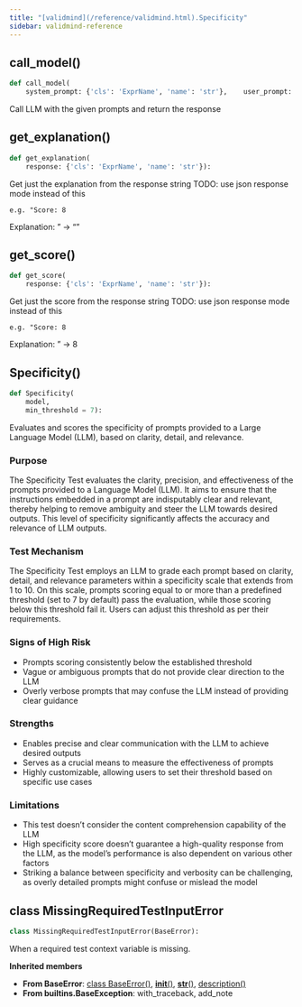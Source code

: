 ```yaml
---
title: "[validmind](/reference/validmind.html).Specificity"
sidebar: validmind-reference
---
```


## call_model<span class='muted'>()</span>

<!-- module.qmd.jinja2 - module level function alias -->

```python
def call_model(
    system_prompt: {'cls': 'ExprName', 'name': 'str'},    user_prompt: {'cls': 'ExprName', 'name': 'str'},    temperature: {'cls': 'ExprName', 'name': 'float'} = 0.0,    seed: {'cls': 'ExprName', 'name': 'int'} = 42):
```

Call LLM with the given prompts and return the response

## get_explanation<span class='muted'>()</span>

<!-- module.qmd.jinja2 - module level function alias -->

```python
def get_explanation(
    response: {'cls': 'ExprName', 'name': 'str'}):
```

Get just the explanation from the response string TODO: use json response mode instead of this

```
e.g. "Score: 8
```

Explanation: <some-explanation>" -> "<some-explanation>"

## get_score<span class='muted'>()</span>

<!-- module.qmd.jinja2 - module level function alias -->

```python
def get_score(
    response: {'cls': 'ExprName', 'name': 'str'}):
```

Get just the score from the response string TODO: use json response mode instead of this

```
e.g. "Score: 8
```

Explanation: <some-explanation>" -> 8

## Specificity[()]{.muted}

<!-- function.qmd.jinja2 - function signature -->

```python
def Specificity(
    model,
    min_threshold = 7):
```

Evaluates and scores the specificity of prompts provided to a Large Language Model (LLM), based on clarity, detail, and relevance.

### Purpose

The Specificity Test evaluates the clarity, precision, and effectiveness of the prompts provided to a Language Model (LLM). It aims to ensure that the instructions embedded in a prompt are indisputably clear and relevant, thereby helping to remove ambiguity and steer the LLM towards desired outputs. This level of specificity significantly affects the accuracy and relevance of LLM outputs.

### Test Mechanism

The Specificity Test employs an LLM to grade each prompt based on clarity, detail, and relevance parameters within a specificity scale that extends from 1 to 10. On this scale, prompts scoring equal to or more than a predefined threshold (set to 7 by default) pass the evaluation, while those scoring below this threshold fail it. Users can adjust this threshold as per their requirements.

### Signs of High Risk

- Prompts scoring consistently below the established threshold
- Vague or ambiguous prompts that do not provide clear direction to the LLM
- Overly verbose prompts that may confuse the LLM instead of providing clear guidance

### Strengths

- Enables precise and clear communication with the LLM to achieve desired outputs
- Serves as a crucial means to measure the effectiveness of prompts
- Highly customizable, allowing users to set their threshold based on specific use cases

### Limitations

- This test doesn't consider the content comprehension capability of the LLM
- High specificity score doesn't guarantee a high-quality response from the LLM, as the model's performance is also dependent on various other factors
- Striking a balance between specificity and verbosity can be challenging, as overly detailed prompts might confuse or mislead the model

## [class]{.muted} MissingRequiredTestInputError

<!-- class.qmd.jinja2 - class definition -->

```python
class MissingRequiredTestInputError(BaseError):
```

When a required test context variable is missing.

**Inherited members**

- **From BaseError**: [class BaseError[()]{.muted}](#class-baseerror), [__init__[()]{.muted}](#__init__), [__str__[()]{.muted}](#__str__), [description[()]{.muted}](#description)
- **From builtins.BaseException**: with_traceback, add_note
